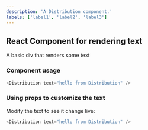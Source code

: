 ```yaml
---
description: 'A Distribution component.'
labels: ['label1', 'label2', 'label3']
---
```



## React Component for rendering text

A basic div that renders some text

### Component usage
```js
<Distribution text="hello from Distribution" />
```

### Using props to customize the text

Modify the text to see it change live:
```js live
<Distribution text="hello from Distribution" />
```
